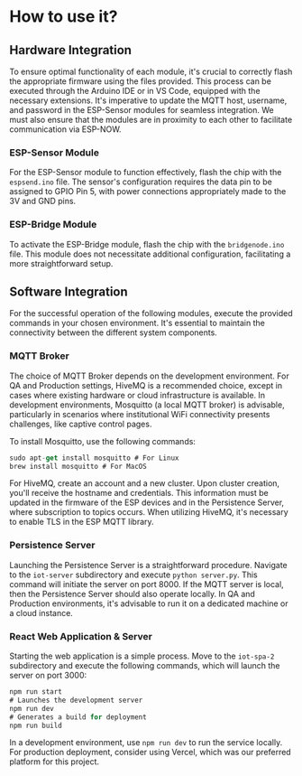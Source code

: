 # How to use it?

## Hardware Integration

To ensure optimal functionality of each module, it's crucial to correctly flash the appropriate firmware using the files provided. This process can be executed through the Arduino IDE or in VS Code, equipped with the necessary extensions. It's imperative to update the MQTT host, username, and password in the ESP-Sensor modules for seamless integration. We must also ensure that the modules are in proximity to each other to facilitate communication via ESP-NOW.

### **ESP-Sensor Module**

For the ESP-Sensor module to function effectively, flash the chip with the `espsend.ino` file. The sensor's configuration requires the data pin to be assigned to GPIO Pin 5, with power connections appropriately made to the 3V and GND pins.

### **ESP-Bridge Module**

To activate the ESP-Bridge module, flash the chip with the `bridgenode.ino` file. This module does not necessitate additional configuration, facilitating a more straightforward setup.

## Software Integration

For the successful operation of the following modules, execute the provided commands in your chosen environment. It's essential to maintain the connectivity between the different system components.

### **MQTT Broker**

The choice of MQTT Broker depends on the development environment. For QA and Production settings, HiveMQ is a recommended choice, except in cases where existing hardware or cloud infrastructure is available. In development environments, Mosquitto (a local MQTT broker) is advisable, particularly in scenarios where institutional WiFi connectivity presents challenges, like captive control pages.

To install Mosquitto, use the following commands:

```jsx
sudo apt-get install mosquitto # For Linux
brew install mosquitto # For MacOS

```

For HiveMQ, create an account and a new cluster. Upon cluster creation, you'll receive the hostname and credentials. This information must be updated in the firmware of the ESP devices and in the Persistence Server, where subscription to topics occurs. When utilizing HiveMQ, it's necessary to enable TLS in the ESP MQTT library.

### **Persistence Server**

Launching the Persistence Server is a straightforward procedure. Navigate to the `iot-server` subdirectory and execute `python server.py`. This command will initiate the server on port 8000. If the MQTT server is local, then the Persistence Server should also operate locally. In QA and Production environments, it's advisable to run it on a dedicated machine or a cloud instance.

### **React Web Application & Server**

Starting the web application is a simple process. Move to the `iot-spa-2` subdirectory and execute the following commands, which will launch the server on port 3000:

```jsx
npm run start
# Launches the development server
npm run dev
# Generates a build for deployment
npm run build

```

In a development environment, use `npm run dev` to run the service locally. For production deployment, consider using Vercel, which was our preferred platform for this project.